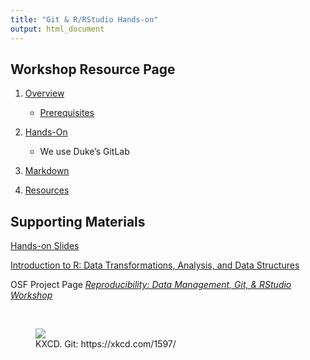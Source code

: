 ```yaml
---
title: "Git & R/RStudio Hands-on"
output: html_document
---
```


## Workshop Resource Page

1. [Overview](outline.html)

    - [Prerequisites](outline.html#prerequisites)  
    
1. [Hands-On](handson.html)

    - We use Duke's GitLab  
    
1. [Markdown](markdown.html)  
1. [Resources](resources.html)


## Supporting Materials

[Hands-on Slides](slides)

[Introduction to R: Data Transformations, Analysis, and Data Structures](/intro2r)

OSF Project Page [*Reproducibility: Data Management, Git, & RStudio Workshop*](https://osf.io/r6wfk/)

&nbsp;

<figure>![](https://imgs.xkcd.com/comics/git.png)<figcaption>KXCD.  Git:  https://xkcd.com/1597/</figcaption></figure>


